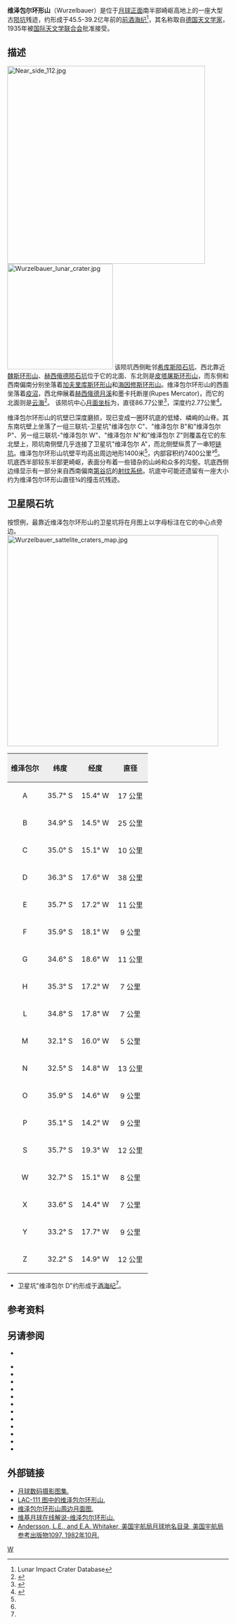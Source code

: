 {{lunar crater data|
 image=Wurzelbauer crater 4119 h3.jpg|240px|
 caption=[[月球轨道器4号|月球轨道器4号]]拍摄的图像|
 latitude=34.04|
 N_or_S=S|
 longitude=16.06|
 E_or_W=W|
 diameter=86.77公里|
 depth=2.77公里|
 colong=17|
 eponym=约翰·菲利普·冯<br />维泽包尔}}
'''维泽包尔环形山'''（Wurzelbauer）是位于[[月球正面|月球正面]]南半部崎岖高地上的一座大型古[[撞击坑|陨坑]]残迹，约形成于45.5-39.2亿年前的[[前酒海纪|前酒海纪]]<ref name=LICD>Lunar Impact Crater Database</ref>，其名称取自[[德国|德国]][[天文学家|天文学家]]{{tsl|en|Johann Philipp von Wurzelbauer||约翰·菲利普·冯·维泽包尔}}，1935年被[[国际天文学联合会|国际天文学联合会]]批准接受。

==描述==
[[Image:Near_side_112.jpg|450px]]
[[Image:Wurzelbauer_lunar_crater.jpg|240px]]
该陨坑西侧毗邻[[希库斯陨石坑|希库斯陨石坑]]、西北靠近[[魏斯环形山|魏斯环形山]]、[[赫西俄德陨石坑|赫西俄德陨石坑]]位于它的北面、东北则是[[皮塔屠斯环形山|皮塔屠斯环形山]]，而东侧和西南偏南分别坐落着[[加夫里库斯环形山|加夫里库斯环形山]]和[[海因修斯环形山|海因修斯环形山]]。维泽包尔环形山的西面坐落着[[疫沼|疫沼]]，西北伸展着[[赫西俄德月溪|赫西俄德月溪]]和墨卡托断崖(Rupes Mercator)，而它的北面则是[[云海|云海]]<ref>{{Cite web |url=http://planetarynames.wr.usgs.gov/images/Lunar/lac_111_wac.pdf |title=Crater Wurzelbauer on LAC-111 map. |access-date=2016-09-26 |archive-date=2020-10-01 |archive-url=https://web.archive.org/web/20201001075538/https://planetarynames.wr.usgs.gov/images/Lunar/lac_111_wac.pdf |dead-url=no }}</ref>。
该陨坑中心[[月面坐标|月面坐标]]为{{Coord|34.04|S|16.06|E|globe:Moon|nogoogle=1|noosm=1}}，直径86.77公里<ref name="IAU">{{Cite web |url=http://planetarynames.wr.usgs.gov/Feature/6590 |title=Directory of the International Astronomical Union |access-date=2016-09-26 |archive-date=2017-10-16 |archive-url=https://web.archive.org/web/20171016122014/https://planetarynames.wr.usgs.gov/Feature/6590 |dead-url=no }}</ref>，深度约2.77公里<ref>{{Cite web |url=http://fisherka.csolutionshosting.net/astronote/plan/craterdepth/html/CraterDepthFeatureNameWestfall.html |title=John E. Westfall's Atlas of the Lunar Terminator, Cambridge Univ. Press (2000) |accessdate=2016-09-26 |archive-date=2014-12-18 |archive-url=https://archive.today/20141218234310/http://fisherka.csolutionshosting.net/astronote/plan/craterdepth/html/CraterDepthFeatureNameWestfall.html |dead-url=yes }}</ref>。

维泽包尔环形山的坑壁已深度磨损，现已变成一圈环坑底的低矮、嶙峋的山脊。其东南坑壁上坐落了一组三联坑-卫星坑"维泽包尔 C"、"维泽包尔 B"和"维泽包尔 P"、另一组三联坑-"维泽包尔 W"、"维泽包尔 N"和"维泽包尔 Z"则覆盖在它的东北壁上，陨坑南侧壁几乎连接了卫星坑"维泽包尔 A"，而北侧壁纵贯了一串短[[链坑|链坑]]。维泽包尔环形山坑壁平均高出周边地形1400米<ref name="LICD"/>，内部容积约7400公里³<ref name="LICD"/>。坑底西半部较东半部更崎岖，表面分布着一些错杂的山岭和众多的沟壑。坑底西侧边缘显示有一部分来自西南偏南[[第谷坑|第谷坑]]的[[射纹系统|射纹系统]]。坑底中可能还遗留有一座大小约为维泽包尔环形山直径¾的撞击坑残迹。

==卫星陨石坑==
按惯例，最靠近维泽包尔环形山的卫星坑将在月图上以字母标注在它的中心点旁边。
[[Image:Wurzelbauer_sattelite_craters_map.jpg|480px]]

{| class="wikitable"
!width="25%" style="background:#eeeeee;" |维泽包尔
!width="25%" style="background:#eeeeee;" |纬度
!width="25%" style="background:#eeeeee;" |经度
!width="25%" style="background:#eeeeee;" |直径
|-
|align="center"|A
|align="center"|35.7° S
|align="center"|15.4° W
|align="center"|17 公里
|-
|align="center"|B
|align="center"|34.9° S
|align="center"|14.5° W
|align="center"|25 公里
|-
|align="center"|C
|align="center"|35.0° S
|align="center"|15.1° W
|align="center"|10 公里
|-
|align="center"|D
|align="center"|36.3° S
|align="center"|17.6° W
|align="center"|38 公里
|-
|align="center"|E
|align="center"|35.7° S
|align="center"|17.2° W
|align="center"|11 公里
|-
|align="center"|F
|align="center"|35.9° S
|align="center"|18.1° W
|align="center"|9 公里
|-
|align="center"|G
|align="center"|34.6° S
|align="center"|18.6° W
|align="center"|11 公里
|-
|align="center"|H
|align="center"|35.3° S
|align="center"|17.2° W
|align="center"|7 公里
|-
|align="center"|L
|align="center"|34.8° S
|align="center"|17.8° W
|align="center"|7 公里
|-
|align="center"|M
|align="center"|32.1° S
|align="center"|16.0° W
|align="center"|5 公里
|-
|align="center"|N
|align="center"|32.5° S
|align="center"|14.8° W
|align="center"|13 公里
|-
|align="center"|O
|align="center"|35.9° S
|align="center"|14.6° W
|align="center"|9 公里
|-
|align="center"|P
|align="center"|35.1° S
|align="center"|14.2° W
|align="center"|9 公里
|-
|align="center"|S
|align="center"|35.7° S
|align="center"|19.3° W
|align="center"|12 公里
|-
|align="center"|W
|align="center"|32.7° S
|align="center"|15.1° W
|align="center"|8 公里
|-
|align="center"|X
|align="center"|33.6° S
|align="center"|14.4° W
|align="center"|7 公里
|-
|align="center"|Y
|align="center"|33.2° S
|align="center"|17.7° W
|align="center"|9 公里
|-
|align="center"|Z
|align="center"|32.2° S
|align="center"|14.9° W
|align="center"|12 公里
|}{{clear}}
* 卫星坑"维泽包尔 D"约形成于[[酒海纪|酒海纪]]<ref name="LICD"/>。

==参考资料==
{{Reflist}}

==另请参阅==
* {{cite web
 |last        = Wood
 |first       = Chuck
 |date        = January 24, 2007
 |url         = http://www.lpod.org/?m=20070124
 |title       = One of Two Craters?
 |publisher   = Lunar Photo of the Day
 |accessdate  = 2007-01-24
 |deadurl     = yes
 |archiveurl  = https://web.archive.org/web/20070927004704/http://www.lpod.org/?m=20070124
 |archivedate = 2007年9月27日
}}
{{refbegin}}
* {{cite book
  | last1 = Andersson
  | first1 = L. E.
  | last2 = Whitaker
  | first2 = E. A.
  | authorlink2 = Ewen Whitaker
  | date = 1982
  | title = [[NASA|NASA]] Catalogue of Lunar Nomenclature
  | publisher = NASA RP-1097
  | ref = harv
  }}
* {{cite web
  | last = Blue
  | first = Jennifer
  | date = July 25, 2007
  | title = Gazetteer of Planetary Nomenclature
  | publisher = [[United_States_Geological_Survey|USGS]]
  | url = http://planetarynames.wr.usgs.gov/
  | accessdate = 2007-08-05
  | ref = harv
  | archive-date = 2019-12-13
  | archive-url = https://web.archive.org/web/20191213141228/https://planetarynames.wr.usgs.gov/
  | dead-url = no
  }}
* {{cite book
  | last1 = Bussey
  | first1 = B.
  | authorlink1 = Ben Bussey
  | last2 = Spudis
  | first2 = P.
  | authorlink2 = Paul Spudis
  | date = 2004
  | title = The Clementine Atlas of the Moon
  | publisher = Cambridge University Press
  | location = New York
  | isbn = 978-0-521-81528-4
  | ref = harv
  }}
* {{cite book
  | last1 = Cocks
  | first1 = Elijah E.
  | last2 = Cocks
  | first2 = Josiah C.
  | date = 1995
  | title = Who's Who on the Moon: A Biographical Dictionary of Lunar Nomenclature
  | url = https://archive.org/details/isbn_9780936389271
  | publisher = Tudor Publishers
  | isbn = 978-0-936389-27-1
  | ref = harv
  }}
* {{cite web
  | last = McDowell
  | first = Jonathan
  | date = July 15, 2007
  | url = http://host.planet4589.org/astro/lunar/
  | title = Lunar Nomenclature
  | publisher = Jonathan's Space Report
  | accessdate = 2007-10-24
  | ref = harv
  | archive-date = 2019-06-21
  | archive-url = https://web.archive.org/web/20190621012337/http://host.planet4589.org/astro/lunar/
  | dead-url = no
  }}
* {{cite journal| last1 = Menzel| first1 = D. H.| last2 = Minnaert| first2 = M.| last3 = Levin| first3 = B.| last4 = Dollfus| first4 = A.| last5 = Bell| first5 = B.| title = Report on Lunar Nomenclature by the Working Group of Commission 17 of the IAU| doi = 10.1007/BF00171763| journal = Space Science Reviews| volume = 12| issue = 2| pages = 136–186| date = 1971| bibcode = 1971SSRv...12..136M| ref = harv}}
* {{cite book
  | first = Patrick
  | last = Moore
  | authorlink = Patrick Moore
  | date = 2001
  | title = On the Moon
  | url = https://archive.org/details/patrickmooreonmo00patr
  | publisher = Sterling Publishing Co.
  | isbn = 978-0-304-35469-6
  | ref = harv
  }}
* {{cite book
  | first = Fred W.
  | last = Price
  | date = 1988
  | title = The Moon Observer's Handbook
  | publisher = Cambridge University Press
  | isbn = 978-0-521-33500-3
  | ref = harv
  }}
* {{cite book
  | last = Rükl
  | first = Antonín
  | authorlink = Antonín Rükl
  | date = 1990
  | title = Atlas of the Moon
  | publisher = Kalmbach Books
  | isbn = 978-0-913135-17-4
  | ref = harv
  }}
* {{cite book
  | last = Webb
  | first = Rev. T. W.
  | authorlink = Thomas William Webb
  | date = 1962
  | title = Celestial Objects for Common Telescopes
  | url = https://archive.org/details/celestialobjects00webb
  | edition = 6th revised
  | publisher = Dover
  | isbn = 978-0-486-20917-3
  | ref = harv
  }}
* {{cite book
  | first = Ewen A.
  | last = Whitaker
  | authorlink = Ewen Whitaker
  | date = 1999
  | title = Mapping and Naming the Moon
  | publisher = Cambridge University Press
  | isbn = 978-0-521-62248-6
  | ref = harv
  }}
* {{cite book
  | first = Peter T.
  | last = Wlasuk
  | date = 2000
  | title = Observing the Moon
  | publisher = Springer
  | isbn = 978-1-85233-193-1
  | ref = harv
 }}
{{refend}}

==外部链接==
* [http://www.lpi.usra.edu/resources/lunar_orbiter/bin/srch_nam.shtml?Wurzelbauer%7C0 月球数码摄影图集.] {{Wayback|url=http://www.lpi.usra.edu/resources/lunar_orbiter/bin/srch_nam.shtml?Wurzelbauer%7C0 |date=20201127013318 }}
* [http://www.lpi.usra.edu/resources/mapcatalog/LAC/lac111/ LAC-111 图中的维泽包尔环形山.] {{Wayback|url=http://www.lpi.usra.edu/resources/mapcatalog/LAC/lac111/ |date=20160807201829 }}
* [http://www.lpi.usra.edu/resources/mapcatalog/usgs/I824/ 维泽包尔环形山周边月面图.] {{Wayback|url=http://www.lpi.usra.edu/resources/mapcatalog/usgs/I824/ |date=20160807164056 }}
* [http://the-moon.wikispaces.com/Wurzelbauer 维基月球在线解说-维泽包尔环形山.] {{Wayback|url=http://the-moon.wikispaces.com/Wurzelbauer |date=20180530171320 }}
*[http://planet4589.org/astro/lunar/RP-1097.pdf Andersson, L.E., and E.A. Whitaker, 美国宇航局月球地名目录, 美国宇航局参考出版物1097, 1982年10月.] {{Wayback|url=http://planet4589.org/astro/lunar/RP-1097.pdf |date=20141006125838 }}

[[Category:月球环形山|W]]
{{月球環形山 (T-Z)}}